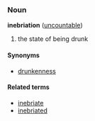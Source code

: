 ===Noun===
'''inebriation''' ([[uncountable]])

# the state of being drunk

====Synonyms====
*[[drunkenness]]

====Related terms====
*[[inebriate]]
*[[inebriated]]